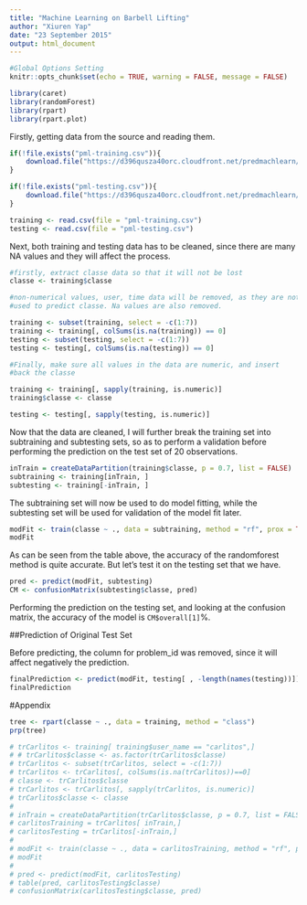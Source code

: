 ```yaml
---
title: "Machine Learning on Barbell Lifting"
author: "Xiuren Yap"
date: "23 September 2015"
output: html_document
---
```


```r
#Global Options Setting
knitr::opts_chunk$set(echo = TRUE, warning = FALSE, message = FALSE)
```
```r
library(caret)
library(randomForest)
library(rpart)
library(rpart.plot)
```

Firstly, getting data from the source and reading them.

```r
if(!file.exists("pml-training.csv")){
    download.file("https://d396qusza40orc.cloudfront.net/predmachlearn/pml-training.csv", destfile = "pml-training.csv")
}

if(!file.exists("pml-testing.csv")){
    download.file("https://d396qusza40orc.cloudfront.net/predmachlearn/pml-testing.csv", destfile = "pml-testing.csv")
}

training <- read.csv(file = "pml-training.csv")
testing <- read.csv(file = "pml-testing.csv")
```

Next, both training and testing data has to be cleaned, since there are many NA values and they will affect the process.

```r
#firstly, extract classe data so that it will not be lost
classe <- training$classe

#non-numerical values, user, time data will be removed, as they are not
#used to predict classe. Na values are also removed.

training <- subset(training, select = -c(1:7))
training <- training[, colSums(is.na(training)) == 0]
testing <- subset(testing, select = -c(1:7))
testing <- testing[, colSums(is.na(testing)) == 0]

#Finally, make sure all values in the data are numeric, and insert
#back the classe

training <- training[, sapply(training, is.numeric)]
training$classe <- classe

testing <- testing[, sapply(testing, is.numeric)]
```

Now that the data are cleaned, I will further break the training set into subtraining and subtesting sets, so as to perform a validation before performing the prediction on the test set of 20 observations.

```r
inTrain = createDataPartition(training$classe, p = 0.7, list = FALSE)
subtraining <- training[inTrain, ]
subtesting <- training[-inTrain, ]
```

The subtraining set will now be used to do model fitting, while the subtesting set will be used for validation of the model fit later.

```r
modFit <- train(classe ~ ., data = subtraining, method = "rf", prox = TRUE)
modFit
```

As can be seen from the table above, the accuracy of the randomforest method is quite accurate. But let's test it on the testing set that we have.

```r
pred <- predict(modFit, subtesting)
CM <- confusionMatrix(subtesting$classe, pred)
```

Performing the prediction on the testing set, and looking at the confusion matrix, the accuracy of the model is `CM$overall[1]`%.

##Prediction of Original Test Set

Before predicting, the column for problem_id was removed, since it will affect negatively the prediction.

```r
finalPrediction <- predict(modFit, testing[ , -length(names(testing))])
finalPrediction
```

#Appendix

```r
tree <- rpart(classe ~ ., data = training, method = "class")
prp(tree)
```

```r
# trCarlitos <- training[ training$user_name == "carlitos",]
# # trCarlitos$classe <- as.factor(trCarlitos$classe)
# trCarlitos <- subset(trCarlitos, select = -c(1:7))
# trCarlitos <- trCarlitos[, colSums(is.na(trCarlitos))==0]
# classe <- trCarlitos$classe
# trCarlitos <- trCarlitos[, sapply(trCarlitos, is.numeric)]
# trCarlitos$classe <- classe
# 
# inTrain = createDataPartition(trCarlitos$classe, p = 0.7, list = FALSE)
# carlitosTraining = trCarlitos[ inTrain,]
# carlitosTesting = trCarlitos[-inTrain,]
# 
# modFit <- train(classe ~ ., data = carlitosTraining, method = "rf", prox = TRUE)
# modFit
# 
# pred <- predict(modFit, carlitosTesting)
# table(pred, carlitosTesting$classe)
# confusionMatrix(carlitosTesting$classe, pred)
```
